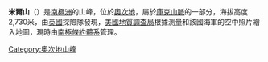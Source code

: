 {{coord|79|26|S|157|52|E|source:GNIS|display=title}}

'''米爾山'''（{{lang-en|Mill Mountain}}）是[[南極洲|南極洲]]的山峰，位於[[奧次地|奧次地]]，屬於[[庫克山脈|庫克山脈]]的一部分，海拔高度2,730米，由[[英國|英國]]探險隊發現，[[美國地質調查局|美國地質調查局]]根據測量和該國海軍的空中照片繪入地圖，現時由[[南極條約體系|南極條約體系]]管理。

{{DEFAULTSORT:Mill Mountain}}
[[Category:奧次地山峰|Category:奧次地山峰]]


{{OatesLand-geo-stub}}